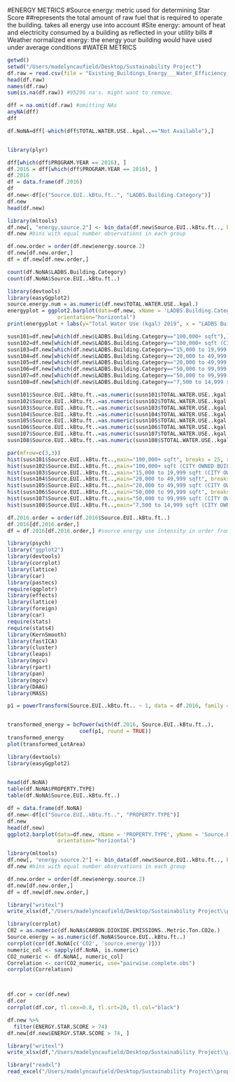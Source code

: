 #ENERGY METRICS
#Source energy: metric used for determining Star Score
##represents the total amount of raw fuel that is required to operate the building. takes all energy use into account
#Site energy: amount of heat and electricity consumed by a building as reflected in your utility bills
# Weather normalized energy: the energy your building would have used under average conditions 
#WATER METRICS


```r
getwd()
setwd("/Users/madelyncaufield/Desktop/Sustainability Project")
df.raw = read.csv(file = "Existing_Buildings_Energy___Water_Efficiency__EBEWE__Program.csv")
head(df.raw)
names(df.raw)
sum(is.na(df.raw)) #95296 na's. might want to remove. 
```

```r
dff = na.omit(df.raw) #omitting NAs
anyNA(dff)
dff

df.NoNA=dff[-which(dff$TOTAL.WATER.USE..kgal..=="Not Available"),]



```

```r
library(plyr)

dff[which(dff$PROGRAM.YEAR == 2016), ] 
df.2016 = dff[which(dff$PROGRAM.YEAR == 2016), ] 
df.2016
df = data.frame(df.2016)
df
df.new<-df[c("Source.EUI..kBtu.ft..", "LADBS.Building.Category")]
df.new
head(df.new)

library(mltools)
df.new[, "energy.source.2"] <- bin_data(df.new$Source.EUI..kBtu.ft.., bins=3, binType = "quantile")
df.new #bins with equal number observations in each group

df.new.order = order(df.new$energy.source.2) 
df.new[df.new.order,]
df = df.new[df.new.order,] 

count(df.NoNA$LADBS.Building.Category)
count(df.NoNA$Source.EUI..kBtu.ft..)

library(devtools)
library(easyGgplot2)
source.energy.num = as.numeric(df.new$TOTAL.WATER.USE..kgal.)
energyplot = ggplot2.barplot(data=df.new, xName = 'LADBS.Building.Category', yName = 'source.energy.num',
                orientation="horizontal")
print(energyplot + labs(y="Total Water Use (kgal) 2019", x = "LADBS Building Category 2019"))

susn101=df.new[which(df.new$LADBS.Building.Category=="100,000+ sqft"),]
susn102=df.new[which(df.new$LADBS.Building.Category=="100,000+ sqft (CITY OWNED BUILDINGS)"),]
susn103=df.new[which(df.new$LADBS.Building.Category=="15,000 to 19,999 sqft (CITY OWNED BUILDING)"),]
susn104=df.new[which(df.new$LADBS.Building.Category=="20,000 to 49,999 sqft"),]
susn105=df.new[which(df.new$LADBS.Building.Category=="20,000 to 49,999 sqft (CITY OWNED BUILDINGS)"),]
susn106=df.new[which(df.new$LADBS.Building.Category=="50,000 to 99,999 sqft"),]
susn107=df.new[which(df.new$LADBS.Building.Category=="50,000 to 99,999 sqft (CITY OWNED BUILDINGS)"),]
susn108=df.new[which(df.new$LADBS.Building.Category=="7,500 to 14,999 sqft (CITY OWNED BUILDING)"),]

susn101$Source.EUI..kBtu.ft..=as.numeric(susn101$TOTAL.WATER.USE..kgal.)
susn102$Source.EUI..kBtu.ft..=as.numeric(susn102$TOTAL.WATER.USE..kgal.)
susn103$Source.EUI..kBtu.ft..=as.numeric(susn103$TOTAL.WATER.USE..kgal.)
susn104$Source.EUI..kBtu.ft..=as.numeric(susn104$TOTAL.WATER.USE..kgal.)
susn105$Source.EUI..kBtu.ft..=as.numeric(susn105$TOTAL.WATER.USE..kgal.)
susn106$Source.EUI..kBtu.ft..=as.numeric(susn106$TOTAL.WATER.USE..kgal.)
susn107$Source.EUI..kBtu.ft..=as.numeric(susn107$TOTAL.WATER.USE..kgal.)
susn108$Source.EUI..kBtu.ft..=as.numeric(susn108$STOTAL.WATER.USE..kgal.)

par(mfrow=c(3,3))
hist(susn101$Source.EUI..kBtu.ft..,main="100,000+ sqft", breaks = 25, xlab = "Total Water Use (kgal) 2019")
hist(susn102$Source.EUI..kBtu.ft..,main="100,000+ sqft (CITY OWNED BUILDINGS)", breaks = 25, xlab = "Total Water Use (kgal) 2019")
hist(susn103$Source.EUI..kBtu.ft..,main="15,000 to 19,999 sqft (CITY OWNED BUILDING)", breaks = 25, xlab = "Total Water Use (kgal) 2019")
hist(susn104$Source.EUI..kBtu.ft..,main="20,000 to 49,999 sqft", breaks = 25, xlab = "Total Water Use (kgal) 2019")
hist(susn105$Source.EUI..kBtu.ft..,main="20,000 to 49,999 sqft (CITY OWNED BUILDINGS)", breaks = 25, xlab = "Total Water Use (kgal) 2019")
hist(susn106$Source.EUI..kBtu.ft..,main="50,000 to 99,999 sqft", breaks = 25, xlab = "Total Water Use (kgal) 2019")
hist(susn107$Source.EUI..kBtu.ft..,main="50,000 to 99,999 sqft (CITY OWNED BUILDINGS)", breaks = 25, xlab = "Total Water Use (kgal) 2019")
hist(susn108$Source.EUI..kBtu.ft..,main="7,500 to 14,999 sqft (CITY OWNED BUILDING", breaks = 25, xlab = "Total Water Use (kgal) 2019")
```

```r
df.2016.order = order(df.2016$Source.EUI..kBtu.ft..) 
df.2016[df.2016.order,]
df = df.2016[df.2016.order,] #source energy use intensity in order from least to greatest

library(psych)
library("ggplot2")
library(devtools)
library(corrplot)
library(lattice)
library(car)
library(pastecs)
require(qqplotr)
library(effects)
library(lattice)
library(foreign)
library(car)
require(stats)
require(stats4)
library(KernSmooth)
library(fastICA)
library(cluster)
library(leaps)
library(mgcv)
library(rpart)
library(pan)
library(mgcv)
library(DAAG)
library(MASS)

p1 = powerTransform(Source.EUI..kBtu.ft.. ~ 1, data = df.2016, family = "bcPower")


transformed_energy = bcPower(with(df.2016, Source.EUI..kBtu.ft..),
                       coef(p1, round = TRUE))
transformed_energy
plot(transformed_LotArea)
```


```r
library(devtools)
library(easyGgplot2)

 
head(df.NoNA)
table(df.NoNA$PROPERTY.TYPE)
table(df.NoNA$Source.EUI..kBtu.ft..)

df = data.frame(df.NoNA)
df.new<-df[c("Source.EUI..kBtu.ft..", "PROPERTY.TYPE")]
df.new
head(df.new)
ggplot2.barplot(data=df.new, xName = 'PROPERTY.TYPE', yName = 'Source.EUI..kBtu.ft..',
                orientation="horizontal")

library(mltools)
df.new[, "energy.source.2"] <- bin_data(df.new$Source.EUI..kBtu.ft.., bins=3, binType = "quantile")
df.new #bins with equal number observations in each group

df.new.order = order(df.new$energy.source.2) 
df.new[df.new.order,]
df = df.new[df.new.order,] 

library("writexl")
write_xlsx(df,"/Users/madelyncaufield/Desktop/Sustainability Project\\prop_energy.xlsx")

```

```r
library(corrplot)
C02 = as.numeric(df.NoNA$CARBON.DIOXIDE.EMISSIONS..Metric.Ton.CO2e.)
Source.energy = as.numeric(df.NoNA$Source.EUI..kBtu.ft..)
corrplot(cor(df.NoNA[c('CO2', 'source.energy')]))
numeric_col <- sapply(df.NoNA, is.numeric)
CO2_numeric <- df.NoNA[, numeric_col]
Correlation <- cor(CO2_numeric, use="pairwise.complete.obs")
corrplot(Correlation)



df.cor = cor(df.new)
df.cor
corrplot(df.cor, tl.cex=0.8, tl.srt=20, tl.col="black")
```

```r
df.new %>%
  filter(ENERGY.STAR.SCORE > 74)
df.new[df.new$ENERGY.STAR.SCORE > 74, ]

library("writexl")
write_xlsx(df,"/Users/madelyncaufield/Desktop/Sustainability Project\\prop_energy.xlsx")

library("readxl")
read_excel("/Users/madelyncaufield/Desktop/Sustainability Project\\prop_energy.xlsx")
```